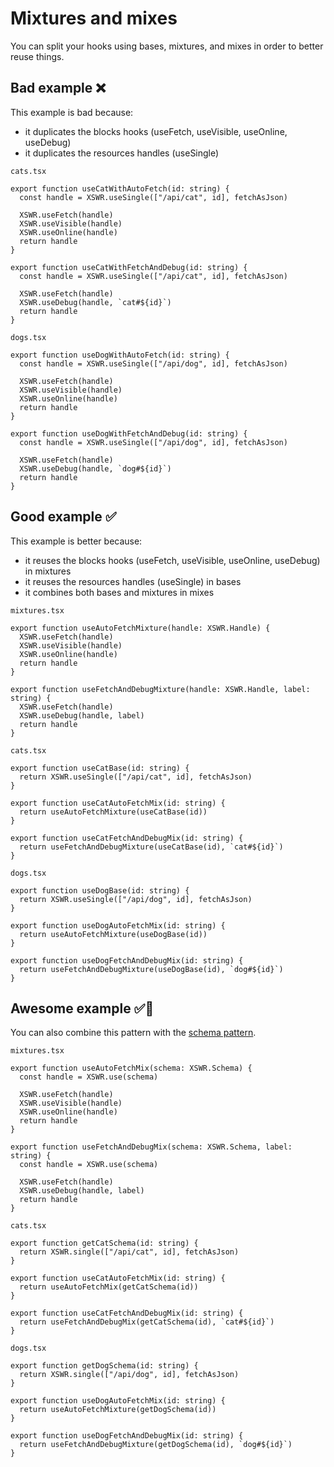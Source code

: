 # Mixtures and mixes

You can split your hooks using bases, mixtures, and mixes in order to better reuse things.

## Bad example ❌

This example is bad because:
- it duplicates the blocks hooks (useFetch, useVisible, useOnline, useDebug)
- it duplicates the resources handles (useSingle)

`cats.tsx`

```tsx
export function useCatWithAutoFetch(id: string) {
  const handle = XSWR.useSingle(["/api/cat", id], fetchAsJson)

  XSWR.useFetch(handle)
  XSWR.useVisible(handle)
  XSWR.useOnline(handle)
  return handle
}

export function useCatWithFetchAndDebug(id: string) {
  const handle = XSWR.useSingle(["/api/cat", id], fetchAsJson)

  XSWR.useFetch(handle)
  XSWR.useDebug(handle, `cat#${id}`)
  return handle
}
```

`dogs.tsx`

```tsx
export function useDogWithAutoFetch(id: string) {
  const handle = XSWR.useSingle(["/api/dog", id], fetchAsJson)

  XSWR.useFetch(handle)
  XSWR.useVisible(handle)
  XSWR.useOnline(handle)
  return handle
}

export function useDogWithFetchAndDebug(id: string) {
  const handle = XSWR.useSingle(["/api/dog", id], fetchAsJson)

  XSWR.useFetch(handle)
  XSWR.useDebug(handle, `dog#${id}`)
  return handle
}
```

## Good example ✅

This example is better because:
- it reuses the blocks hooks (useFetch, useVisible, useOnline, useDebug) in mixtures
- it reuses the resources handles (useSingle) in bases
- it combines both bases and mixtures in mixes

`mixtures.tsx`

```tsx
export function useAutoFetchMixture(handle: XSWR.Handle) {
  XSWR.useFetch(handle)
  XSWR.useVisible(handle)
  XSWR.useOnline(handle)
  return handle
}

export function useFetchAndDebugMixture(handle: XSWR.Handle, label: string) {
  XSWR.useFetch(handle)
  XSWR.useDebug(handle, label)
  return handle
}
```

`cats.tsx`

```tsx
export function useCatBase(id: string) {
  return XSWR.useSingle(["/api/cat", id], fetchAsJson)
}

export function useCatAutoFetchMix(id: string) {
  return useAutoFetchMixture(useCatBase(id))
}

export function useCatFetchAndDebugMix(id: string) {
  return useFetchAndDebugMixture(useCatBase(id), `cat#${id}`)
}
```

`dogs.tsx`

```tsx
export function useDogBase(id: string) {
  return XSWR.useSingle(["/api/dog", id], fetchAsJson)
}

export function useDogAutoFetchMix(id: string) {
  return useAutoFetchMixture(useDogBase(id))
}

export function useDogFetchAndDebugMix(id: string) {
  return useFetchAndDebugMixture(useDogBase(id), `dog#${id}`)
}
```

## Awesome example ✅🚀

You can also combine this pattern with the [schema pattern](/patterns/schemas).

`mixtures.tsx`

```tsx
export function useAutoFetchMix(schema: XSWR.Schema) {
  const handle = XSWR.use(schema)

  XSWR.useFetch(handle)
  XSWR.useVisible(handle)
  XSWR.useOnline(handle)
  return handle
}

export function useFetchAndDebugMix(schema: XSWR.Schema, label: string) {
  const handle = XSWR.use(schema)

  XSWR.useFetch(handle)
  XSWR.useDebug(handle, label)
  return handle
}
```

`cats.tsx`

```tsx
export function getCatSchema(id: string) {
  return XSWR.single(["/api/cat", id], fetchAsJson)
}

export function useCatAutoFetchMix(id: string) {
  return useAutoFetchMix(getCatSchema(id))
}

export function useCatFetchAndDebugMix(id: string) {
  return useFetchAndDebugMix(getCatSchema(id), `cat#${id}`)
}
```

`dogs.tsx`

```tsx
export function getDogSchema(id: string) {
  return XSWR.single(["/api/dog", id], fetchAsJson)
}

export function useDogAutoFetchMix(id: string) {
  return useAutoFetchMixture(getDogSchema(id))
}

export function useDogFetchAndDebugMix(id: string) {
  return useFetchAndDebugMixture(getDogSchema(id), `dog#${id}`)
}
```